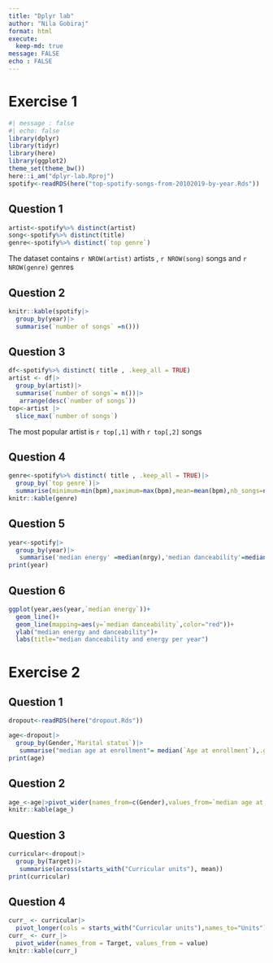 ```yaml
---
title: "Dplyr lab"
author: "Nila Gobiraj"
format: html
execute: 
  keep-md: true
message: FALSE
echo : FALSE
---
```

# Exercise 1
```r
#| message : false 
#| echo: false
library(dplyr)
library(tidyr)
library(here)
library(ggplot2)
theme_set(theme_bw())
here::i_am("dplyr-lab.Rproj")
spotify<-readRDS(here("top-spotify-songs-from-20102019-by-year.Rds"))

```

## Question 1

```r
artist<-spotify%>% distinct(artist)
song<-spotify%>% distinct(title)
genre<-spotify%>% distinct(`top genre`)
```

The dataset contains `r NROW(artist)` artists , `r NROW(song)` songs and `r NROW(genre)` genres

## Question 2

```r
knitr::kable(spotify|>
  group_by(year)|>
  summarise(`number of songs` =n()))
```

## Question 3 

```r
df<-spotify%>% distinct( title , .keep_all = TRUE)
artist <- df|>
  group_by(artist)|>
  summarise(`number of songs`= n())|>
   arrange(desc(`number of songs`))
top<-artist |>
  slice_max(`number of songs`)


```

The most popular artist is `r top[,1]` with `r top[,2]` songs

## Question 4

```r
genre<-spotify%>% distinct( title , .keep_all = TRUE)|>
  group_by(`top genre`)|>
  summarise(minimum=min(bpm),maximum=max(bpm),mean=mean(bpm),nb_songs=n())
knitr::kable(genre)
```

## Question 5 


```r
year<-spotify|>
  group_by(year)|>
   summarise('median energy' =median(nrgy),'median danceability'=median(dnce))
print(year)
```

## Question 6 
```r

ggplot(year,aes(year,`median energy`))+
  geom_line()+
  geom_line(mapping=aes(y=`median danceability`,color="red"))+
  ylab("median energy and danceability")+
  labs(title="median danceability and energy per year")
```

# Exercise 2
## Question 1
```r
dropout<-readRDS(here("dropout.Rds"))

```
```r
age<-dropout|>
  group_by(Gender,`Marital status`)|>
   summarise("median age at enrollment"= median(`Age at enrollment`),.groups="drop")
print(age)
```
## Question 2
```r
age_<-age|>pivot_wider(names_from=c(Gender),values_from=`median age at enrollment`)
knitr::kable(age_)

```
## Question 3
```r
curricular<-dropout|>
  group_by(Target)|>
   summarise(across(starts_with("Curricular units"), mean))
print(curricular)
```
## Question 4
```r
curr_ <- curricular|>
  pivot_longer(cols = starts_with("Curricular units"),names_to="Units")
curr_ <- curr_|>
  pivot_wider(names_from = Target, values_from = value)
knitr::kable(curr_)
```


